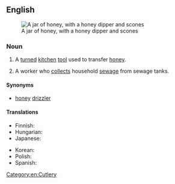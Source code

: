 ==English==
[[Image:runny hunny.jpg|thumb|A jar of honey, with a honey dipper and scones]]

===Noun===
{{en-noun|head=[[honey]] [[dipper]]}}

# A [[turned]] [[kitchen]] [[tool]] used to transfer [[honey]].
# {{context|chiefly|US|lang=en}} A worker who [[collect]]s household [[sewage]] from sewage tanks.

====Synonyms====
* {{context|chiefly|Commonwealth of Nations|lang=en}} [[honey]] [[drizzler]]

====Translations====
{{trans-top|kitchen tool}}
* Finnish: {{t|fi|hunajalusikka}}
* Hungarian: {{t|hu|mézcsepegtető}}
* Japanese: {{t|ja|ハニーディッパー|tr=hanii dippaa|sc=Jpan}}
{{trans-mid}}
* Korean: {{t|ko|꿀 국자|n|tr=kkul gugja|sc=Kore}}
* Polish: {{t|pl|czerpak do miodu|m}}
* Spanish: {{t|es|cuchara para miel|f}}
{{trans-bottom}}

[[Category:en:Cutlery]]